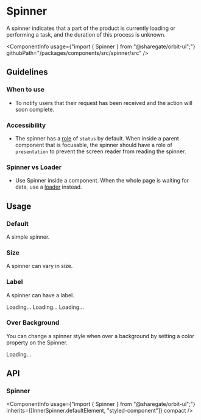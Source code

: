 
<Meta
    title="Components/Spinner"
    id="spinner"
/>

# Spinner

<Tagline>A spinner indicates that a part of the product is currently loading or performing a task, and the duration of this process is unknown.</Tagline>

<ComponentInfo
    usage={"import { Spinner } from \"@sharegate/orbit-ui\";"}
    githubPath="/packages/components/src/spinner/src"
/>

## Guidelines

### When to use

- To notify users that their request has been received and the action will soon complete.

### Accessibility

- The spinner has a [role](https://developer.mozilla.org/en-US/docs/Web/Accessibility/ARIA/Roles) of `status` by default. When inside a parent component that is focusable, the spinner should have a role of `presentation` to prevent the screen reader from reading the spinner.

### Spinner vs Loader

- Use Spinner inside a component. When the whole page is waiting for data, use a [loader](?path=/docs/loader--default-story) instead.

## Usage

### Default

A simple spinner.

<Preview>
    <Story name="default">
        <Spinner aria-label="Loading..." />
    </Story>
</Preview>

### Size

A spinner can vary in size.

<Preview>
    <Story name="size">
        <Inline alignY="end">
            <Spinner size="sm" aria-label="Loading..."/>
            <Spinner aria-label="Loading..."/>
            <Spinner size="lg" aria-label="Loading..."/>
        </Inline>
    </Story>
</Preview>

### Label

A spinner can have a label.

<Preview>
    <Story name="label">
        <Inline alignY="end">
            <Spinner size="sm">Loading...</Spinner>
            <Spinner>Loading...</Spinner>
            <Spinner size="lg">Loading...</Spinner>
        </Inline>
    </Story>
</Preview>


### Over Background

You can change a spinner style when over a background by setting a color property on the Spinner.

<Preview>
    <Story name="over background">
        <Div backgroundColor="alias-accent" padding={4}>
            <Spinner color="alias-static-white">Loading...</Spinner>
        </Div>
    </Story>
</Preview>


## API

### Spinner

<ComponentInfo
    usage={"import { Spinner } from \"@sharegate/orbit-ui\";"}
    inherits={[InnerSpinner.defaultElement, "styled-component"]}
    compact
/>

<ArgsTable of={InnerSpinner} sort="alpha" />
